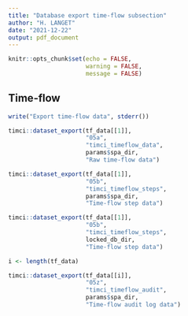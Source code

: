 ```yaml
---
title: "Database export time-flow subsection"
author: "H. LANGET"
date: "2021-12-22"
output: pdf_document
---
```


```r
knitr::opts_chunk$set(echo = FALSE,
                      warning = FALSE,
                      message = FALSE)
```

## Time-flow

```r
write("Export time-flow data", stderr())
```

```r
timci::dataset_export(tf_data[[1]],
                      "05a",
                      "timci_timeflow_data",
                      params$spa_dir,
                      "Raw time-flow data")
```

```r
timci::dataset_export(tf_data[[1]],
                      "05b",
                      "timci_timeflow_steps",
                      params$spa_dir,
                      "Time-flow step data")
```

```r
timci::dataset_export(tf_data[[1]],
                      "05b",
                      "timci_timeflow_steps",
                      locked_db_dir,
                      "Time-flow step data")
```

```r
i <- length(tf_data)
```

```r
timci::dataset_export(tf_data[[i]],
                      "05z",
                      "timci_timeflow_audit",
                      params$spa_dir,
                      "Time-flow audit log data")
```
